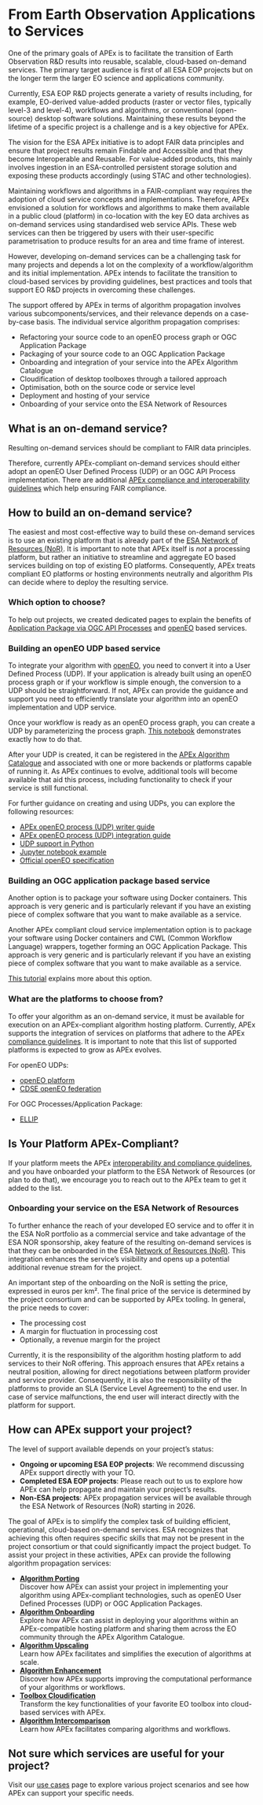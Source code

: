 # From Earth Observation Applications to Services

One of the primary goals of APEx is to facilitate the transition of Earth Observation R&D results into reusable, scalable, cloud-based on-demand services.
The primary target audience is first of all ESA EOP projects but on the longer term the larger EO science and applications community.

Currently, ESA EOP R&D projects generate a variety of results including, for example, EO-derived value-added products (raster or vector files, typically level-3 and level-4),
workflows and algorithms, or conventional (open-source) desktop software solutions. Maintaining these results beyond the lifetime of a specific project is a challenge and is a key objective for APEx.

The vision for the ESA APEx initiative is to adopt FAIR data principles and ensure that project results remain Findable and Accessible and that they become Interoperable and Reusable. For value-added products, this mainly involves ingestion in an ESA-controlled persistent storage solution and exposing these products accordingly (using STAC and other technologies).

Maintaining workflows and algorithms in a FAIR-compliant way requires the adoption of cloud service concepts and implementations. Therefore, APEx envisioned a solution for workflows and algorithms to make them available in a public cloud (platform) in co-location with the key EO data archives as on-demand services using standardised web service APIs. These web services can then be triggered by users with their user-specific parametrisation to produce results for an area and time frame of interest.

However, developing on-demand services can be a challenging task for many projects and depends a lot on the complexity of a workflow/algorithm and its initial implementation.
APEx intends to facilitate the transition to cloud-based services by providing guidelines, best practices and tools that support EO R&D projects in overcoming these challenges.

The support offered by APEx in terms of algorithm propagation involves various subcomponents/services, and their relevance depends on a case-by-case basis. The individual service algorithm propagation comprises:

* Refactoring your source code to an openEO process graph or OGC Application Package
* Packaging of your source code to an OGC Application Package
* Onboarding and integration of your service into the APEx Algorithm Catalogue
* Cloudification of desktop toolboxes through a tailored approach
* Optimisation, both on the source code or service level
* Deployment and hosting of your service
* Onboarding of your service onto the ESA Network of Resources

## What is an on-demand service?

Resulting on-demand services should be compliant to FAIR data principles.

Therefore, currently APEx-compliant on-demand services should either adopt  an openEO User Defined Process (UDP) or an OGC API Process implementation. There are additional [APEx compliance and interoperability guidelines](../interoperability/algohosting.md) which help ensuring FAIR compliance.

## How to build an on-demand service?

The easiest and most cost-effective way to build these on-demand services is to use an existing platform that is already part of the [ESA Network of Resources (NoR)](https://nor-discover.org/en/portfolio/).
It is important to note that APEx itself is _not_ a processing platform, but rather an initiative to streamline and aggregate EO based services building on top of existing EO platforms. Consequently, APEx treats compliant EO platforms or hosting environments neutrally and algorithm PIs can decide where to deploy the resulting service.

### Which option to choose?

To help out projects, we created dedicated pages to explain the benefits of [Application Package via OGC API Processes](./ogc_processes.md)
and [openEO](./openeo_services.md) based services.

### Building an openEO UDP based service

To integrate your algorithm with [openEO](https://openeo.org/), you need to convert it into a User Defined Process (UDP).
If your application is already built using an openEO process graph or if your workflow is simple enough, the conversion to a UDP should be straightforward.
If not, APEx can provide the guidance and support you need to efficiently translate your algorithm into an openEO implementation and UDP service.

Once your workflow is ready as an openEO process graph, you can create a UDP by parameterizing the process graph. [This notebook](https://documentation.dataspace.copernicus.eu/notebook-samples/openeo/UDP.html)
demonstrates exactly how to do that.

After your UDP is created, it can be registered in the [APEx Algorithm Catalogue](https://algorithms-catalogue.apex.esa.int/) and associated with one or more backends or platforms capable of running it.
As APEx continues to evolve, additional tools will become available that aid this process, including functionality to check if your service
is still functional.

For further guidance on creating and using UDPs, you can explore the following resources:

- [APEx openEO process (UDP) writer guide](../udp_writer_guide.qmd#sec-udp-writing)
- [APEx openEO process (UDP) integration guide](../udp_writer_guide.qmd#sec-udp-integration)
- [UDP support in Python](https://open-eo.github.io/openeo-python-client/udp.html#user-defined-processes)
- [Jupyter notebook example](https://github.com/Open-EO/openeo-community-examples/blob/main/python/Sentinel1_Stats/Sentinel1_Stats.ipynb)
- [Official openEO specification](https://api.openeo.org/#tag/User-Defined-Processes)


### Building an OGC application package based service

Another option is to package your software using Docker containers. This approach is very generic and is particularly relevant
if you have an existing piece of complex software that you want to make available as a service.

Another APEx compliant cloud service implementation option is to package your software using Docker containers and CWL (Common Workflow Language) wrappers, together forming an OGC Application Package.
This approach is very generic and is particularly relevant if you have an existing piece of complex software that you want to make available as a service.

[This tutorial](https://terradue.github.io/ogc-eo-application-package-hands-on/) explains more about this option.

### What are the platforms to choose from?

To offer your algorithm as an on-demand service, it must be available for execution on an APEx-compliant
algorithm hosting platform. Currently, APEx supports the integration of services on platforms that adhere to the
APEx [compliance guidelines](../interoperability/algohostingenv.md). It is important to note that this list of
supported platforms is expected to grow as APEx evolves.

For openEO UDPs:

* [openEO platform](https://openeo.cloud)
* [CDSE openEO federation](https://dataspace.copernicus.eu)

For OGC Processes/Application Package:

* [ELLIP](https://ellip.terradue.com)

:::{.callout-tip}
# Is Your Platform APEx-Compliant?
If your platform meets the APEx [interoperability and compliance guidelines](../interoperability/algohostingenv.md), and you have onboarded your platform to the ESA Network of Resources (or plan to do that),
we encourage you to reach out to the APEx team to get it added to the list.
:::

### Onboarding your service on the ESA Network of Resources

To further enhance the reach of your developed EO service and to offer it in the ESA NoR portfolio as a commercial service and take advantage of the ESA NOR sponsorship, akey feature of the resulting on-demand services is that they can be onboarded in the ESA [Network of Resources (NoR)](https://nor-discover.org/).
This integration enhances the service’s visibility and opens up a potential additional revenue stream for the project.

An important step of the onboarding on the NoR is setting the price, expressed in euros per km². The final price of the
service is determined by the project consortium and can be supported by APEx tooling. In general, the price needs to cover:

- The processing cost
- A margin for fluctuation in processing cost
- Optionally, a revenue margin for the project

Currently, it is the responsibility of the algorithm hosting platform to add services to their NoR offering. This approach ensures that
APEx retains a neutral position, allowing for direct negotiations between platform provider and service provider. Consequently, it
is also the responsibility of the platforms to provide an SLA (Service Level Agreement) to the end user. In case of service malfunctions,
the end user will interact directly with the platform for support.

## How can APEx support your project?

The level of support available depends on your project's status:

* **Ongoing or upcoming ESA EOP projects**: We recommend discussing APEx support directly with your TO.
* **Completed ESA EOP projects**: Please reach out to us to explore how APEx can help propagate and maintain your project's results.
* **Non-ESA projects**: APEx propagation services will be available through the ESA Network of Resources (NoR) starting in 2026.

The goal of APEx is to simplify the complex task of building efficient, operational, cloud-based on-demand services.
ESA recognizes that achieving this often requires specific skills that may not be present in the project consortium or that could significantly
impact the project budget. To assist your project in these activities, APEx can provide the following algorithm propagation services:

* **[Algorithm Porting](porting.md)**
<br/>Discover how APEx can assist your project in implementing your algorithm using APEx-compliant technologies, such as openEO User Defined Processes (UDP) or OGC Application Packages.
* **[Algorithm Onboarding](onboarding.md)**
  <br/>Explore how APEx can assist in deploying your algorithms within an APEx-compatible hosting platform and sharing them across the EO community through the APEx Algorithm Catalogue.
* **[Algorithm Upscaling](upscaling.md)**
  <br/>Learn how APEx facilitates and simplifies the execution of algorithms at scale.
* **[Algorithm Enhancement](enhancement.md)**
  <br/>Discover how APEx supports improving the computational performance of your algorithms or workflows.
* **[Toolbox Cloudification](toolboxcloud.md)**
  <br/>Transform the key functionalities of your favorite EO toolbox into cloud-based services with APEx.
* **[Algorithm Intercomparison](intercomparison.md)**
  <br/>Learn how APEx facilitates comparing algorithms and workflows.

:::{.callout-tip}
## Not sure which services are useful for your project?
Visit our [use cases](usecases.md) page to explore various project scenarios and see how APEx can support your specific needs.
:::

